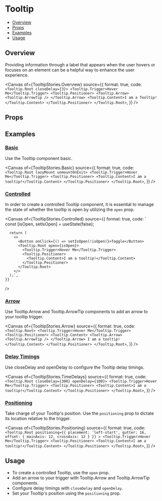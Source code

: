 # Tooltip


<Meta of={TooltipStories} />

- [Overview](#overview)
- [Props](#props)
- [Examples](#examples)
- [Usage](#usage)

## Overview

Providing information through a label that appears when the user hovers or focuses on an element can be a helpful way to enhance the user experience.

<Canvas
  of={TooltipStories.Overview}
  source={{
    format: true,
    code: `
      <Tooltip.Root closeDelay={3}>
        <Tooltip.Trigger>Hover Me</Tooltip.Trigger>
        <Tooltip.Positioner>
          <Tooltip.Arrow>
            <Tooltip.ArrowTip />
          </Tooltip.Arrow>
          <Tooltip.Content>I am a Tooltip!</Tooltip.Content>
        </Tooltip.Positioner>
      </Tooltip.Root>
    `,
  }}
/>

## Props

<Controls />

## Examples

### [Basic](#tooltip-kinds)

Use the Tooltip component basic.

<Canvas
  of={TooltipStories.Basic}
  source={{
    format: true,
    code: `
      <Tooltip.Root lazyMount unmountOnExit>
        <Tooltip.Trigger>Hover Me</Tooltip.Trigger>
        <Tooltip.Positioner>
          <Tooltip.Content>I am a tooltip!</Tooltip.Content>
        </Tooltip.Positioner>
      </Tooltip.Root>
    `,
  }}
/>

### [Controlled](#tooltip-Controlled)

In order to create a controlled Tooltip component, it is essential to manage the state of whether the tooltip is open by utilizing the `open` prop.

<Canvas
  of={TooltipStories.Controlled}
  source={{
    format: true,
    code: `
      const [isOpen, setIsOpen] = useState(false);

      return (
        <>
          <Button onClick={() => setIsOpen(!isOpen)}>Toggle</Button>
          <Tooltip.Root open={isOpen}>
            <Tooltip.Trigger>Hover Me</Tooltip.Trigger>
            <Tooltip.Positioner>
              <Tooltip.Content>I am a tooltip!</Tooltip.Content>
            </Tooltip.Positioner>
          </Tooltip.Root>
        </>
      );`,
    }}

/>

### [Arrow](#tooltip-arrow)

Use Tooltip.Arrow and Tooltip.ArrowTip components to add an arrow to your tooltip trigger.

<Canvas
  of={TooltipStories.Arrow}
  source={{
    format: true,
    code: `
      <Tooltip.Root>
        <Tooltip.Trigger>Hover Me</Tooltip.Trigger>
        <Tooltip.Positioner>
          <Tooltip.Content>
            <Tooltip.Arrow>
              <Tooltip.ArrowTip />
            </Tooltip.Arrow>
            I am a tooltip!
          </Tooltip.Content>
        </Tooltip.Positioner>
      </Tooltip.Root>
    `,
  }}
/>

### [Delay Timings](#tooltip-delay-timings)

Use closeDelay and openDelay to configure the Tooltip delay timings.

<Canvas
  of={TooltipStories.TimeDelays}
  source={{
    format: true,
    code: `
      <Tooltip.Root closeDelay={300} openDelay={100}>
        <Tooltip.Trigger>Hover Me</Tooltip.Trigger>
        <Tooltip.Positioner>
          <Tooltip.Content>I am a tooltip!</Tooltip.Content>
        </Tooltip.Positioner>
      </Tooltip.Root>
    `,
  }}
/>

### [Positioning](#tooltip-positioning)

Take charge of your Tooltip's position. Use the `positioning` prop to dictate its location relative to the trigger.

<Canvas
  of={TooltipStories.Positioning}
  source={{
    format: true,
    code: `
      <Tooltip.Root
        positioning={{ placement: 'left-start', gutter: 16, offset: { mainAxis: 12, crossAxis: 12 } }}
      >
        <Tooltip.Trigger>Hover Me</Tooltip.Trigger>
        <Tooltip.Positioner>
          <Tooltip.Content>I am a tooltip!</Tooltip.Content>
        </Tooltip.Positioner>
      </Tooltip.Root>
    `,
  }}
/>

## Usage

- To create a controlled Tooltip, use the `open` prop.
- Add an arrow to your trigger with Tooltip.Arrow and Tooltip.ArrowTip components.
- Configure delay timings with `closeDelay` and `openDelay`.
- Set your Tooltip's position using the `positioning` prop.

